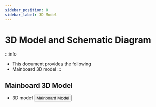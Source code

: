 ```yaml
---
sidebar_position: 8
sidebar_label: 3D Model
---
```


# 3D Model and Schematic Diagram

:::info
* This document provides the following
* Mainboard 3D model
:::

## Mainboard 3D Model

* 3D model
    <Button variant="contained" disableElevation href="https://cdn.mellow.klipper.cn/STEP/FLY-HALO.STEP">Mainboard Model</Button>
